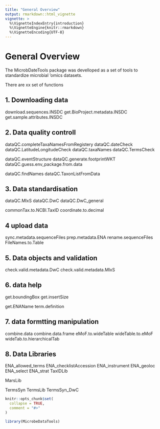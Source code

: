 ```yaml
---
title: "General Overview"
output: rmarkdown::html_vignette
vignette: >
  %\VignetteIndexEntry{introduction}
  %\VignetteEngine{knitr::rmarkdown}
  %\VignetteEncoding{UTF-8}
---
```


# General Overview

The MicrobDateTools package was develloped as a set of tools to standardize microbial 'omics datasets. 

There are xx set of functions

## 1. Downloading data
download.sequences.INSDC
get.BioProject.metadata.INSDC
get.sample.attributes.INSDC

## 2. Data quality controll
dataQC.completeTaxaNamesFromRegistery
dataQC.dateCheck  
dataQC.LatitudeLongitudeCheck
dataQC.taxaNames
dataQC.TermsCheck

dataQC.eventStructure
dataQC.generate.footprintWKT
dataQC.guess.env_package.from.data

dataQC.findNames
dataQC.TaxonListFromData

## 3. Data standardisation
dataQC.MIxS
dataQC.DwC
dataQC.DwC_general

commonTax.to.NCBI.TaxID
coordinate.to.decimal

## 4 upload data
sync.metadata.sequenceFiles
prep.metadata.ENA
rename.sequenceFiles
FileNames.to.Table

## 5. Data objects and validation
check.valid.metadata.DwC
check.valid.metadata.MIxS



## 6. data help
get.boundingBox
get.insertSize

get.ENAName
term.definition

## 7. data formtting manipulation
combine.data
combine.data.frame
eMoF.to.wideTable
wideTable.to.eMoF
wideTab.to.hierarchicalTab

## 8. Data Libraries       
ENA_allowed_terms
ENA_checklistAccession
ENA_instrument
ENA_geoloc
ENA_select
ENA_strat
TaxIDLib

MarsLib

TermsSyn
TermsLib
TermsSyn_DwC
   

```r
knitr::opts_chunk$set(
  collapse = TRUE,
  comment = "#>"
)
```

```r
library(MicrobeDataTools)
```
